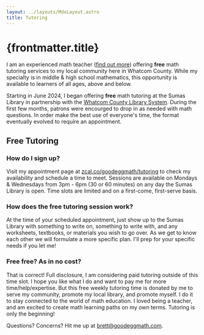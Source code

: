 ```yaml
---
layout: ../layouts/MdxLayout.astro
title: Tutoring
---
```



# {frontmatter.title}

I am an experienced math teacher ([find out more](/about)) offering **free** math tutoring services to my local community here in Whatcom County. While my specialty is in middle & high school mathematics, this opportunity is available to learners of all ages, above and below.

Starting in June 2024, I began offering **free** math tutoring at the Sumas Library in partnership with the [Whatcom County Library System](https://www.wcls.org/). During the first few months, patrons were encourged to drop in as needed with math questions. In order make the best use of everyone's time, the format eventually evolved to require an appointment. 

## Free Tutoring

### How do I sign up?

Visit my appointment page at [zcal.co/goodeggmath/tutoring](https://zcal.co/goodeggmath/tutoring) to check my availability and schedule a time to meet. Sessions are available on Mondays & Wednesdays from 3pm - 6pm (30 or 60 minutes) on any day the Sumas Library is open. Time slots are limited and on a first-come, first-serve basis.

### How does the free tutoring session work?

At the time of your scheduled appointment, just show up to the Sumas Library with something to write on, something to write with, and any worksheets, textbooks, or materials you wish to go over. As we get to know each other we will formulate a more specific plan. I'll prep for your specific needs if you let me!

### Free free? As in no cost?

That is correct! Full disclosure, I am considering paid tutoring outside of this time slot. I hope you like what I do and want to pay me for more time/help/expertise. But this free weekly tutoring time is donated by me to serve my community, promote my local library, and promote myself. I do it to stay connected to the world of math education. I loved being a teacher, and am excited to create math learning paths on my own terms. Tutoring is only the beginning!

<Top />

Questions? Concerns? Hit me up at [brett@goodeggmath.com](mailto:brett@goodeggmath.com).
